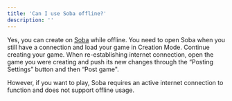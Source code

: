 ```yaml
---
title: 'Can I use Soba offline?'
description: ''
---
```


Yes, you can create on [Soba](soba.xyz) while offline. You need to open Soba when you still have a connection and load your game in Creation Mode. Continue creating your game. When re-establishing internet connection, open the game you were creating and push its new changes through the “Posting Settings” button and then “Post game". 

However, if you want to play, Soba requires an active internet connection to function and does not support offline usage.
